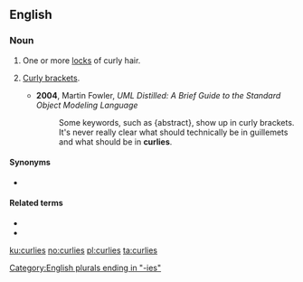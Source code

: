 ==English==

===Noun===
{{en-plural noun}}

# One or more [[lock]]s of curly hair.
# {{lb|en|computing|informal}} [[curly bracket|Curly brackets]].
#* '''2004''', Martin Fowler, ''UML Distilled: A Brief Guide to the Standard Object Modeling Language''
#*: Some keywords, such as {abstract}, show up in curly brackets. It's never really clear what should technically be in guillemets and what should be in '''curlies'''.

====Synonyms====
* {{sense|locks of hair}} {{l|en|curls}}

====Related terms====
* {{l|en|curl}}
* {{l|en|short and curlies}}

[[Category:English plurals ending in "-ies"]]

[[ku:curlies]]
[[no:curlies]]
[[pl:curlies]]
[[ta:curlies]]